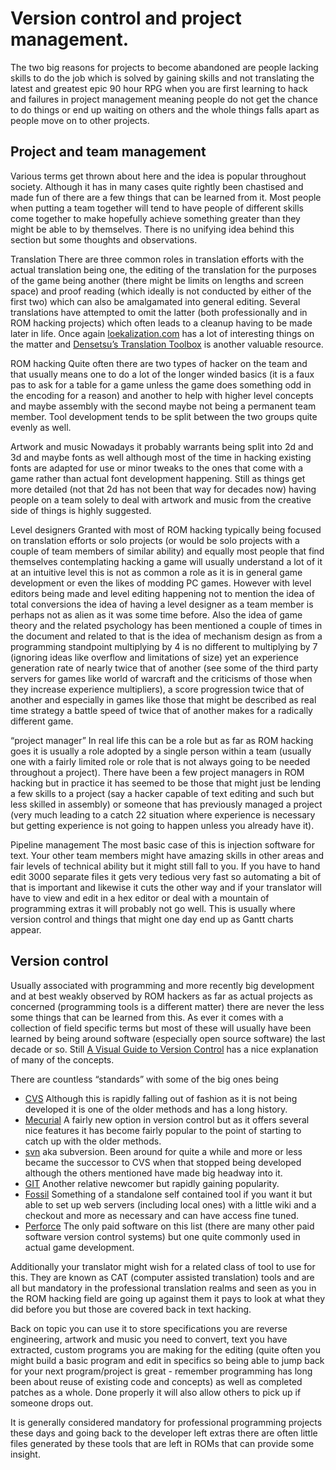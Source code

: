 # Version control and project management.

The two big reasons for projects to become abandoned are people lacking skills to do the job which is solved by gaining skills and not translating the latest and greatest epic 90 hour RPG when you are first learning to hack and failures in project management meaning people do not get the chance to do things or end up waiting on others and the whole things falls apart as people move on to other projects.

## Project and team management

Various terms get thrown about here and the idea is popular throughout society. Although it has in many cases quite rightly been chastised and made fun of there are a few things that can be learned from it. Most people when putting a team together will tend to have people of different skills come together to make hopefully achieve something greater than they might be able to by themselves. There is no unifying idea behind this section but some thoughts and observations.

Translation There are three common roles in translation efforts with the actual translation being one, the editing of the translation for the purposes of the game being another (there might be limits on lengths and screen space) and proof reading (which ideally is not conducted by either of the first two) which can also be amalgamated into general editing. Several translations have attempted to omit the latter (both professionally and in ROM hacking projects) which often leads to a cleanup having to be made later in life. Once again [loekalization.com](http://www.loekalization.com/mistakes.html) has a lot of interesting things on the matter and [Densetsu’s Translation Toolbox](http://gbatemp.net/topic/311523-densetsus-translation-toolbox/) is another valuable resource.

ROM hacking Quite often there are two types of hacker on the team and that usually means one to do a lot of the longer winded basics (it is a faux pas to ask for a table for a game unless the game does something odd in the encoding for a reason) and another to help with higher level concepts and maybe assembly with the second maybe not being a permanent team member. Tool development tends to be split between the two groups quite evenly as well.

Artwork and music Nowadays it probably warrants being split into 2d and 3d and maybe fonts as well although most of the time in hacking existing fonts are adapted for use or minor tweaks to the ones that come with a game rather than actual font development happening. Still as things get more detailed (not that 2d has not been that way for decades now) having people on a team solely to deal with artwork and music from the creative side of things is highly suggested.

Level designers Granted with most of ROM hacking typically being focused on translation efforts or solo projects (or would be solo projects with a couple of team members of similar ability) and equally most people that find themselves contemplating hacking a game will usually understand a lot of it at an intuitive level this is not as common a role as it is in general game development or even the likes of modding PC games. However with level editors being made and level editing happening not to mention the idea of total conversions the idea of having a level designer as a team member is perhaps not as alien as it was some time before. Also the idea of game theory and the related psychology has been mentioned a couple of times in the document and related to that is the idea of mechanism design as from a programming standpoint multiplying by 4 is no different to multiplying by 7 (ignoring ideas like overflow and limitations of size) yet an experience generation rate of nearly twice that of another (see some of the third party servers for games like world of warcraft and the criticisms of those when they increase experience multipliers), a score progression twice that of another and especially in games like those that might be described as real time strategy a battle speed of twice that of another makes for a radically different game.

“project manager” In real life this can be a role but as far as ROM hacking goes it is usually a role adopted by a single person within a team (usually one with a fairly limited role or role that is not always going to be needed throughout a project). There have been a few project managers in ROM hacking but in practice it has seemed to be those that might just be lending a few skills to a project (say a hacker capable of text editing and such but less skilled in assembly) or someone that has previously managed a project (very much leading to a catch 22 situation where experience is necessary but getting experience is not going to happen unless you already have it).

Pipeline management The most basic case of this is injection software for text. Your other team members might have amazing skills in other areas and fair levels of technical ability but it might still fall to you. If you have to hand edit 3000 separate files it gets very tedious very fast so automating a bit of that is important and likewise it cuts the other way and if your translator will have to view and edit in a hex editor or deal with a mountain of programming extras it will probably not go well. This is usually where version control and things that might one day end up as Gantt charts appear.

## Version control

Usually associated with programming and more recently big development and at best weakly observed by ROM hackers as far as actual projects as concerned (programming tools is a different matter) there are never the less some things that can be learned from this. As ever it comes with a collection of field specific terms but most of these will usually have been learned by being around software (especially open source software) the last decade or so. Still [A Visual Guide to Version Control](http://betterexplained.com/articles/a-visual-guide-to-version-control/) has a nice explanation of many of the concepts.

There are countless “standards” with some of the big ones being

* [CVS](http://savannah.nongnu.org/projects/cvs) Although this is rapidly falling out of fashion as it is not being developed it is one of the older methods and has a long history.
* [Mecurial](http://mercurial.selenic.com/) A fairly new option in version control but as it offers several nice features it has become fairly popular to the point of starting to catch up with the older methods.
* [svn](http://subversion.apache.org/) aka subversion. Been around for quite a while and more or less became the successor to CVS when that stopped being developed although the others mentioned have made big headway into it.
* [GIT](http://git-scm.com/) Another relative newcomer but rapidly gaining popularity.
* [Fossil](http://www.fossil-scm.org/index.html/doc/trunk/www/index.wiki) Something of a standalone self contained tool if you want it but able to set up web servers (including local ones) with a little wiki and a checkout and more as necessary and can have access fine tuned.
* [Perforce](http://www.perforce.com/) The only paid software on this list (there are many other paid software version control systems) but one quite commonly used in actual game development.

Additionally your translator might wish for a related class of tool to use for this. They are known as CAT (computer assisted translation) tools and are all but mandatory in the professional translation realms and seen as you in the ROM hacking field are going up against them it pays to look at what they did before you but those are covered back in text hacking.

Back on topic you can use it to store specifications you are reverse engineering, artwork and music you need to convert, text you have extracted, custom programs you are making for the editing (quite often you might build a basic program and edit in specifics so being able to jump back for your next program/project is great - remember programming has long been about reuse of existing code and concepts) as well as completed patches as a whole. Done properly it will also allow others to pick up if someone drops out.

It is generally considered mandatory for professional programming projects these days and going back to the developer left extras there are often little files generated by these tools that are left in ROMs that can provide some insight.